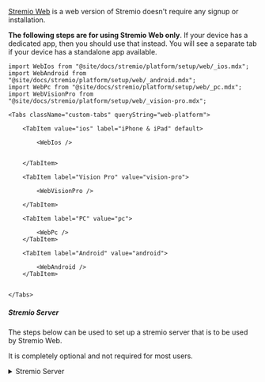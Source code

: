 
[Stremio Web](https://web.stremio.com) is a web version of Stremio doesn't require any signup or installation.

**The following steps are for using Stremio Web only**.
If your device has a dedicated app, then you should use that instead.
You will see a separate tab if your device has a standalone app available.

```mdx-code-block
import WebIos from "@site/docs/stremio/platform/setup/web/_ios.mdx";
import WebAndroid from "@site/docs/stremio/platform/setup/web/_android.mdx";
import WebPc from "@site/docs/stremio/platform/setup/web/_pc.mdx";
import WebVisionPro from "@site/docs/stremio/platform/setup/web/_vision-pro.mdx";

<Tabs className="custom-tabs" queryString="web-platform">

    <TabItem value="ios" label="iPhone & iPad" default>

        <WebIos />


    </TabItem>

    <TabItem label="Vision Pro" value="vision-pro">

        <WebVisionPro />

    </TabItem>

    <TabItem label="PC" value="pc">

        <WebPc />
    </TabItem>

    <TabItem label="Android" value="android">

        <WebAndroid />
    </TabItem>


</Tabs>
```

##### Stremio Server

The steps below can be used to set up a stremio server that is to be used by Stremio Web.

It is completely optional and not required for most users.

<details>
<summary>Stremio Server</summary>
<div>
On its own, Stremio Web is limited in what it can do. 
You won't be able to stream torrents, you may encounter audio issues and on some devices, you won't be able to play content within the browser.

On iOS, you are most likely using an external player. This has some limitations: - Torrent streaming is still not possible. This means **a debrid service is required** to stream torrents. - No episode progress tracking. - Addon-provided subtitles cannot be used (you can still use the embedded subtitles provided by the video file).

By using a streaming server, you can overcome these limitations.
It would mean you can play in the native web browser, stream torrents without a debrid service (though I still recommend you use a debrid service anyways) and have a better experience overall.

This is why it is recommended that you connect Stremio Web to a streaming server.

There are a few ways to set up a streaming server for Stremio Web.
You can either run it on your desktop or on your android device.
It can also be run as a docker container on any device that supports docker.
I recommend using an android device as it can be left on 24/7 more easily than a desktop.

```mdx-code-block
import ServerDesktop from "@site/docs/stremio/platform/setup/web/server/_desktop.mdx";
import ServerAndroid from "@site/docs/stremio/platform/setup/web/server/_android.mdx";
import ServerDocker from "@site/docs/stremio/platform/setup/web/server/_docker.mdx";


<Tabs queryString="server-device">
    <TabItem value="desktop" label="Desktop">
        <ServerDesktop />
    </TabItem>
    <TabItem value="android" label="Android">

        <ServerAndroid />

    </TabItem>
    <TabItem value="docker" label="Docker">

        <ServerDocker />
    </TabItem>
</Tabs>
```

</div>
</details>

